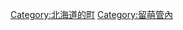{{Commonscat|Teshio, Hokkaido}}
{{Catmore}}

{{DEFAULTSORT:Teshio}}
[[Category:北海道的町|Category:北海道的町]]
[[Category:留萌管內|Category:留萌管內]]